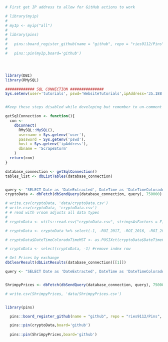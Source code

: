 ```r
# First get IP address to allow for GitHub actions to work

# library(myip)
# 
# myIp <- myip("all")
# 
# library(pins)
# 
#   pins::board_register_github(name = "github", repo = "ries9112/Pins", branch = "master", token = myGithubToken)
#   
#   pins::pin(myIp,board='github')




library(DBI)
library(RMySQL)

############# SQL CONNECTION ###############
Sys.setenv(user='tutorials', pswd='WebsiteTutorials',ipAddress='35.188.12.15')


#Keep these steps disabled while developing but remember to un-comment these out!

getSqlConnection <- function(){
  con <-
    dbConnect(
      RMySQL::MySQL(),
      username = Sys.getenv('user'),
      password = Sys.getenv('pswd'),
      host = Sys.getenv('ipAddress'),
      dbname = 'ScrapeStorm'
    )
  return(con)
}

database_connection <- getSqlConnection()
tables_list <- dbListTables(database_connection)


query <- "SELECT Date as 'DateExtracted', DateTime as 'DateTimeColoradoTimeMST', Name, Rank, PriceUSD, PriceBTC, PercChange24hVsUSD, PercChange24hVsBTC, Reported_MarketCap, Reported24hVolume, VolumeTurnover24h, Reported_Supply, CurrentInflation, ATH_USD, TimeFromATH, PercDownFromATH, BreakevenMultiple, PercUpSinceLow, PercChange7d, PercChange7d_BTC, PercChange30d, PercChange30d_BTC, PercChange90d, PercChange90d_BTC, PercChange1y,PercChange1y_BTC, PercChange_MTD, PercChange_QTD, PercChange_YTD, NetworkPercStaking, FlipsideFCAS_Grade, FlipsideFCAS_Rating, FlipsideScore_Dev, FlipsideScore_Utility, FlipsideScore_Maturity, TokenInsight_Grade, TokenInsight_TeamScore, TokenInsight_SubjectScore, TxVol24h, AdjstedTxVol24h, MedianTxValueUSD, ActiveAddresses, Transactions24h, Fees24hUSD, MedianFeeUSD, AvgDifficulty, KilobytesAdded24h, NumBlocks24h, Git_Stars, Git_Watchers, Git_CommitsLast90Days, Git_CommitsLastYear, Git_LinesAddedLast90Days, Git_LinesAddedLastYear, Git_LinesRemovedLast90Days, Git_LinesRemovedLastYear, ROI_2018, ROI_2017, ROI_2016, Volatility30d, Volatility90d, Volatility1y, Volatility3y, Sharpe30d, Sharpe90d, Sharpe1y, Sharpe3y, BlockReward, TargetBlockTimeSeconds, OnChainGovernanceStructure, IsTreasuryDecentralized, LaunchStyle, MiningAlgorithm, NextHalvingDate, GenesisBlockDate, Age, HasExperienced51PercAttack, EmissionType_General, EmissionType_Precise, IsSupplyCapped, MaxSupply, Sector, Category, TokenUsage, TokenType, ConsensusAlgorithm, pkDummy FROM Messari WHERE Date >= date_sub(now(), INTERVAL 31 DAY) AND Name != '' order by pkDummy desc, cast(Rank as unsigned) asc" #Manually picked all fields that could be interesting for this + Use Case tutorial
cryptoData <- dbFetch(dbSendQuery(database_connection, query), 750000)

# write.csv(cryptoData, 'data/cryptoData.csv')
# write.csv(cryptoData, 'cryptoData.csv')
# # read with vroom adjusts all data types
# 
# cryptoData <- utils::read.csv("cryptoData.csv", stringsAsFactors = F)

# cryptoData <- cryptoData %>% select(-1, -ROI_2017, -ROI_2016, -ROI_2018)

# cryptoData$DateTimeColoradoTimeMST <- as.POSIXct(cryptoData$DateTimeColoradoTimeMST, tz='America/Denver')

# cryptoData <- select(cryptoData, -1) #remove index row

# Get Prices by exchange
dbClearResult(dbListResults(database_connection)[[1]])

query <- "SELECT Date as 'DateExtracted', DateTime as 'DateTimeColoradoTimeMST', Name, Price as 'PriceUSD', Exchange FROM ShrimpyPrices WHERE Date >= date_sub(now(), INTERVAL 31 DAY) AND Name != '' order by pkDummy desc"


ShrimpyPrices <- dbFetch(dbSendQuery(database_connection, query), 750000)

# write.csv(ShrimpyPrices, 'data/ShrimpyPrices.csv')


library(pins)

  pins::board_register_github(name = "github", repo = "ries9112/Pins", branch = "master", token = myGithubToken)

  pins::pin(cryptoData,board='github')
  
  pins::pin(ShrimpyPrices,board='github')

```

